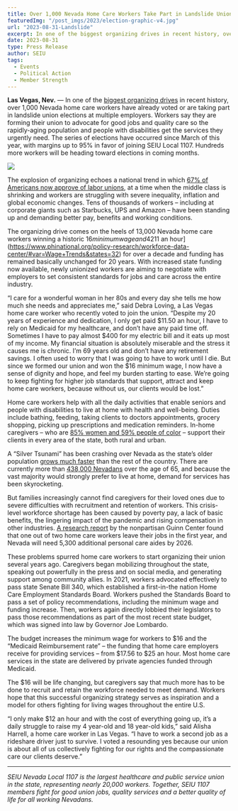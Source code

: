 ---
title: Over 1,000 Nevada Home Care Workers Take Part in Landslide Union Elections in one of the Biggest Organizing Drives in Recent History
featuredImg: "/post_imgs/2023/election-graphic-v4.jpg"
url: "2023-08-31-Landslide"
excerpt: In one of the biggest organizing drives in recent history, over 1,000 Nevada home care workers have already voted or are taking part in landslide union elections at multiple employers. Workers say they are forming their union to advocate for good jobs and quality care so the rapidly-aging population and people with disabilities get the services they urgently need.
date: 2023-08-31
type: Press Release
author: SEIU
tags:
  - Events
  - Political Action
  - Member Strength
---

**Las Vegas, Nev.** — In one of the [biggest organizing drives](https://unionelections.org/data/national/) in recent history, over 1,000 Nevada home care workers have already voted or are taking part in landslide union elections at multiple employers. Workers say they are forming their union to advocate for good jobs and quality care so the rapidly-aging population and people with disabilities get the services they urgently need. The series of elections have occurred since March of this year, with margins up to 95% in favor of joining SEIU Local 1107. Hundreds more workers will be heading toward elections in coming months.

 ![](/post_imgs/2023/election-graphic-v4.jpg)

The explosion of organizing echoes a national trend in which [67% of Americans now approve of labor unions](https://news.gallup.com/poll/510281/unions-strengthening.aspx), at a time when the middle class is shrinking and workers are struggling with severe inequality, inflation and global economic changes. Tens of thousands of workers – including at corporate giants such as Starbucks, UPS and Amazon – have been standing up and demanding better pay, benefits and working conditions.

The organizing drive comes on the heels of 13,000 Nevada home care workers winning a historic $16 minimum wage and 42% funding increase in the state legislature. The increases are urgently needed as home care wages have stagnated at around [$11 an hour](https://www.phinational.org/policy-research/workforce-data-center/#var=Wage+Trends&states=32) for over a decade and funding has remained basically unchanged for 20 years. With increased state funding now available, newly unionized workers are aiming to negotiate with employers to set consistent standards for jobs and care across the entire industry.

“I care for a wonderful woman in her 80s and every day she tells me how much she needs and appreciates me,” said Debra Loving, a Las Vegas home care worker who recently voted to join the union. “Despite my 20 years of experience and dedication, I only get paid $11.50 an hour, I have to rely on Medicaid for my healthcare, and don’t have any paid time off. Sometimes I have to pay almost $400 for my electric bill and it eats up most of my income. My financial situation is absolutely miserable and the stress it causes me is chronic. I’m 69 years old and don’t have any retirement savings. I often used to worry that I was going to have to work until I die. But since we formed our union and won the $16 minimum wage, I now have a sense of dignity and hope, and feel my burden starting to ease. We’re going to keep fighting for higher job standards that support, attract and keep home care workers, because without us, our clients would be lost.”

Home care workers help with all the daily activities that enable seniors and people with disabilities to live at home with health and well-being. Duties include bathing, feeding, taking clients to doctors appointments, grocery shopping, picking up prescriptions and medication reminders. In-home caregivers – who are [85% women and 59% people of color](https://www.phinational.org/policy-research/workforce-data-center/) – support their clients in every area of the state, both rural and urban.

A “Silver Tsunami” has been crashing over Nevada as the state’s older population [grows much faster](https://www.reviewjournal.com/local/local-nevada/nevada-growing-older-more-diverse-census-data-shows-1691182/) than the rest of the country. There are currently more than [438,000 Nevadans](https://adsd.nv.gov/uploadedFiles/adsdnvgov/content/About/Reports2/Elders%20Count%202021%20-%20FINAL%201.28.2021.pdf) over the age of 65, and because the vast majority would strongly prefer to live at home, demand for services has been skyrocketing.

But families increasingly cannot find caregivers for their loved ones due to severe difficulties with recruitment and retention of workers. This crisis-level workforce shortage has been caused by poverty pay, a lack of basic benefits, the lingering impact of the pandemic and rising compensation in other industries. [A research report](https://guinncenter.org/wp-content/uploads/2020/09/Guinn-Center-Helping-Hands-Ex-Summary.pdf) by the nonpartisan Guinn Center found that one out of two home care workers leave their jobs in the first year, and Nevada will need 5,300 additional personal care aides by 2026.

These problems spurred home care workers to start organizing their union several years ago. Caregivers began mobilizing throughout the state, speaking out powerfully in the press and on social media, and generating support among community allies. In 2021, workers advocated effectively to pass state Senate Bill 340, which established a first-in-the nation Home Care Employment Standards Board. Workers pushed the Standards Board to pass a set of policy recommendations, including the minimum wage and funding increase. Then, workers again directly lobbied their legislators to pass those recommendations as part of the most recent state budget, which was signed into law by Governor Joe Lombardo.

The budget increases the minimum wage for workers to $16 and the “Medicaid Reimbursement rate” – the funding that home care employers receive for providing services – from $17.56 to $25 an hour. Most home care services in the state are delivered by private agencies funded through Medicaid.

The $16 will be life changing, but caregivers say that much more has to be done to recruit and retain the workforce needed to meet demand. Workers hope that this successful organizing strategy serves as inspiration and a model for others fighting for living wages throughout the entire U.S.

“I only make $12 an hour and with the cost of everything going up, it’s a daily struggle to raise my 4 year-old and 18 year-old kids,” said Alisha Harrell, a home care worker in Las Vegas. “I have to work a second job as a rideshare driver just to survive. I voted a resounding yes because our union is about all of us collectively fighting for our rights and the compassionate care our clients deserve.”

---

_SEIU Nevada Local 1107 is the largest healthcare and public service union in the state, representing nearly 20,000 workers. Together, SEIU 1107 members fight for good union jobs, quality services and a better quality of life for all working Nevadans._
